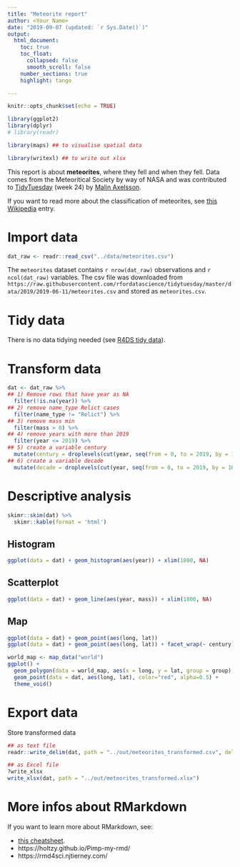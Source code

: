 ```yaml
---
title: "Meteorite report"
author: <Your Name>
date: "2019-09-07 (updated: `r Sys.Date()`)" 
output: 
  html_document:
    toc: true
    toc_float:
      collapsed: false
      smooth_scroll: false
    number_sections: true
    highlight: tango

---
```


```r
knitr::opts_chunk$set(echo = TRUE)

library(ggplot2)
library(dplyr)
# library(readr)

library(maps) ## to visualise spatial data

library(writexl) ## to write out xlsx

```


This report is about **meteorites**, where they fell and when they fell. Data comes from the Meteoritical Society by way of NASA and was contributed to [TidyTuesday](https://github.com/rfordatascience/tidytuesday/tree/master/data/2019/2019-06-11) (week 24) by [Malin Axelsson](https://twitter.com/malinfax).

If you want to read more about the classification of meteorites, see [this Wikipedia](https://en.wikipedia.org/wiki/Meteorite_classification) entry. 


# Import data

```r
dat_raw <- readr::read_csv("../data/meteorites.csv")
```

The `meteorites` dataset contains `r nrow(dat_raw)` observations and `r ncol(dat_raw)` variables. The csv file was downloaded from `https://raw.githubusercontent.com/rfordatascience/tidytuesday/master/data/2019/2019-06-11/meteorites.csv` and stored as `meteorites.csv`. 



# Tidy data

There is no data tidying needed (see [R4DS tidy data](https://r4ds.had.co.nz/tidy-data.html)).


# Transform data

```r
dat <- dat_raw %>% 
## 1) Remove rows that have year as NA
  filter(!is.na(year)) %>%
## 2) remove name_type Relict cases
  filter(name_type != "Relict") %>%
## 3) remove mass min
  filter(mass > 0) %>%
## 4) remove years with more than 2019
  filter(year <= 2019) %>%
## 5) create a variable century
  mutate(century = droplevels(cut(year, seq(from = 0, to = 2019, by = 100), right = FALSE, dig.lab = 4))) %>% 
## 6) create a variable decade
  mutate(decade = droplevels(cut(year, seq(from = 0, to = 2019, by = 10), right = FALSE, dig.lab = 4)))

```

# Descriptive analysis

```r
skimr::skim(dat) %>% 
  skimr::kable(format = 'html') 

```


## Histogram

```r
ggplot(data = dat) + geom_histogram(aes(year)) + xlim(1800, NA)
```

## Scatterplot

```r
ggplot(data = dat) + geom_line(aes(year, mass)) + xlim(1800, NA)
```


## Map

```r
ggplot(data = dat) + geom_point(aes(long, lat))
ggplot(data = dat) + geom_point(aes(long, lat)) + facet_wrap(~ century)
```



```r

world_map <- map_data("world")
ggplot() +
  geom_polygon(data = world_map, aes(x = long, y = lat, group = group), fill="lightgray", colour = "white") + 
  geom_point(data = dat, aes(long, lat), color="red", alpha=0.5) + 
  theme_void()

```


<!------------
## Animation

```r
library(gganimate) ## to animate the map

world_map <- map_data("world")
ggplot(data = dat) +
  geom_polygon(data = world_map, aes(x = long, y = lat, group = group), fill="lightgray", colour = "white") + 
  geom_point(data = dat, aes(long, lat), color="red", alpha=0.5) +
  transition_states(decade, transition_length = 40, state_length = 40) + 
  labs(title = "Decade: {closest_state}") +
  NULL

```
---------->

# Export data

Store transformed data

```r

## as text file
readr::write_delim(dat, path = "../out/meteorites_transformed.csv", delim = " " )

## as Excel file
?write_xlsx
write_xlsx(dat, path = "../out/meteorites_transformed.xlsx")

```




# More infos about RMarkdown

If you want to learn more about RMarkdown, see:

- [this cheatsheet](https://resources.rstudio.com/rstudio-cheatsheets/rmarkdown-2-0-cheat-sheet).
- https://holtzy.github.io/Pimp-my-rmd/
- https://rmd4sci.njtierney.com/

